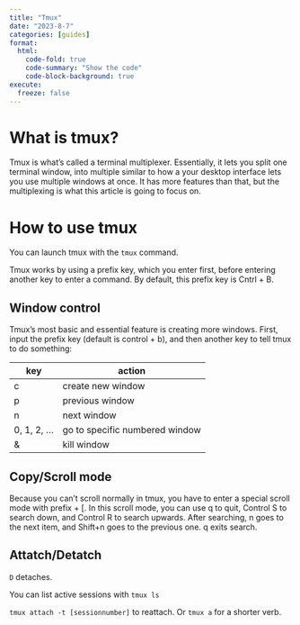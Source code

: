 ```yaml
---
title: "Tmux"
date: "2023-8-7"
categories: [guides]
format:
  html:
    code-fold: true
    code-summary: "Show the code"
    code-block-background: true
execute:
  freeze: false
---
```


# What is tmux?

Tmux is what's called a terminal multiplexer. Essentially, it lets you split one terminal window, into multiple similar to how a your desktop interface lets you use multiple windows at once. It has more features than that, but the multiplexing is what this article is going to focus on.

# How to use tmux

You can launch tmux with the `tmux` command.

Tmux works by using a prefix key, which you enter first, before entering another key to enter a command. By default, this prefix key is Cntrl + B. 


## Window control

Tmux's most basic and essential feature is creating more windows. First, input the prefix key (default is control + b), and then another key to tell tmux to do something:


| key | action |
|-|-|
| c | create new window | 
| p | previous window |
| n | next window |
| 0, 1, 2, ... | go to specific numbered window |
| & | kill window |


## Copy/Scroll mode

Because you can't scroll normally in tmux, you have to enter a special scroll mode with prefix + [. In this scroll mode, you can use q to quit, Control S to search down, and Control R to search upwards. After searching, n goes to the next item, and Shift+n goes to the previous one. q exits search.


## Attatch/Detatch

`D` detaches. 

You can list active sessions with `tmux ls`

`tmux attach -t [sessionnumber]` to reattach. Or `tmux a` for a shorter verb.





